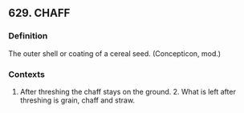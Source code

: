 ## 629. CHAFF
### Definition
The outer shell or coating of a cereal seed.  (Concepticon, mod.)

### Contexts
1. After threshing the chaff stays on the ground. 2. What is left after threshing is grain, chaff and straw. 

